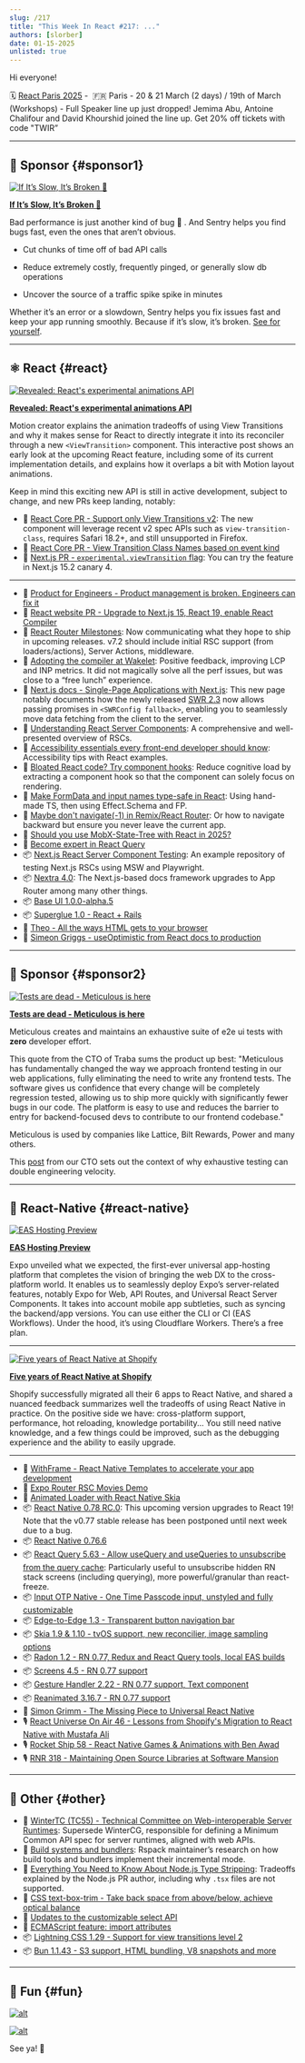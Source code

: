 ```yaml
---
slug: /217
title: "This Week In React #217: ..."
authors: [slorber]
date: 01-15-2025
unlisted: true
---
```


Hi everyone!

<Todo />

🗓️ [React Paris 2025](https://react.paris/?utm_source=thisweekinreact) -  🇫🇷 Paris - 20 & 21 March (2 days) / 19th of March (Workshops) - Full Speaker line up just dropped! Jemima Abu, Antoine Chalifour and David Khourshid joined the line up. Get 20% off tickets with code "TWIR”

<!-- truncate -->


<Support />

---

## 💸 Sponsor {#sponsor1}

[![If It’s Slow, It’s Broken 🐢](/emails/issues/217/sentry.jpg)](https://sentry.io/lp/new-apm/?utm_source=thisweekinreact&utm_medium=paid-community&utm_campaign=perf-fy26q1-evergreen&utm_content=newsletter-primary-slowbug-seehow)

**[If It’s Slow, It’s Broken 🐢](https://sentry.io/lp/new-apm/?utm_source=thisweekinreact&utm_medium=paid-community&utm_campaign=perf-fy26q1-evergreen&utm_content=newsletter-primary-slowbug-seehow)**

Bad performance is just another kind of bug 🐛 . And Sentry helps you find bugs fast, even the ones that aren’t obvious.

- Cut chunks of time off of bad API calls

- Reduce extremely costly, frequently pinged, or generally slow db operations

- Uncover the source of a traffic spike spike in minutes

Whether it’s an error or a slowdown, Sentry helps you fix issues fast and keep your app running smoothly. Because if it’s slow, it’s broken. [See for yourself](https://sentry.io/lp/new-apm/?utm_source=thisweekinreact&utm_medium=paid-community&utm_campaign=perf-fy26q1-evergreen&utm_content=newsletter-primary-slowbug-seehow).

---

## ⚛️ React {#react}

[![Revealed: React's experimental animations API](/emails/issues/217/viewtransition.jpg)](https://motion.dev/blog/reacts-experimental-view-transition-api)

**[Revealed: React's experimental animations API](https://motion.dev/blog/reacts-experimental-view-transition-api)**

Motion creator explains the animation tradeoffs of using View Transitions and why it makes sense for React to directly integrate it into its reconciler through a new `<ViewTransition>` component. This interactive post shows an early look at the upcoming React feature, including some of its current implementation details, and explains how it overlaps a bit with Motion layout animations.

Keep in mind this exciting new API is still in active development, subject to change, and new PRs keep landing, notably:

- 👀 [React Core PR \- Support only View Transitions v2](https://github.com/facebook/react/pull/31996): The new component will leverage recent v2 spec APIs such as `view-transition-class`, requires Safari 18.2+, and still unsupported in Firefox.
- 👀 [React Core PR \- View Transition Class Names based on event kind](https://github.com/facebook/react/pull/32050)
- 👀 [Next.js PR \- `experimental.viewTransition` flag](https://github.com/vercel/next.js/pull/74659): You can try the feature in Next.js 15.2 canary 4\.

---

- 💸 [Product for Engineers - Product management is broken. Engineers can fix it](https://dub.link/twir-jan15)
- 👀 [React website PR \- Upgrade to Next.js 15, React 19, enable React Compiler](https://github.com/reactjs/react.dev/pull/6996)
- 👀 [React Router Milestones](https://github.com/remix-run/react-router/milestones): Now communicating what they hope to ship in upcoming releases. v7.2 should include initial RSC support (from loaders/actions), Server Actions, middleware.
- 👀 [Adopting the compiler at Wakelet](https://github.com/reactwg/react-compiler/discussions/52): Positive feedback, improving LCP and INP metrics. It did not magically solve all the perf issues, but was close to a “free lunch” experience.
- 📖 [Next.js docs \- Single-Page Applications with Next.js](https://nextjs.org/docs/app/building-your-application/upgrading/single-page-applications): This new page notably documents how the newly released [SWR 2.3](https://github.com/vercel/swr/releases/tag/v2.3.0) now allows passing promises in `<SWRConfig fallback>`, enabling you to seamlessly move data fetching from the client to the server.
- 📜 [Understanding React Server Components](https://tonyalicea.dev/blog/understanding-react-server-components/): A comprehensive and well-presented overview of RSCs.
- 📜 [Accessibility essentials every front-end developer should know](https://martijnhols.nl/blog/accessibility-essentials-every-front-end-developer-should-know): Accessibility tips with React examples.
- 📜 [Bloated React code? Try component hooks](https://www.tymzap.com/blog/bloated-react-code-try-component-hooks): Reduce cognitive load by extracting a component hook so that the component can solely focus on rendering.
- 📜 [Make FormData and input names type-safe in React](https://www.typeonce.dev/article/make-form-data-and-input-names-type-safe-in-react): Using hand-made TS, then using Effect.Schema and FP.
- 📜 [Maybe don't navigate(-1) in Remix/React Router](https://programmingarehard.com/2025/01/13/maybe-dont-navigate-1.html/): Or how to navigate backward but ensure you never leave the current app.
- 📜 [Should you use MobX-State-Tree with React in 2025?](https://coolsoftware.dev/blog/mobx-state-tree-react-2025/)
- 📜 [Become expert in React Query](https://tigerabrodi.blog/become-expert-in-react-query)
- 📦 [Next.js React Server Component Testing](https://github.com/kettanaito/nextjs-rsc-testing): An example repository of testing Next.js RSCs using MSW and Playwright.
- 📦 [Nextra 4.0](https://the-guild.dev/blog/nextra-4): The Next.js-based docs framework upgrades to App Router among many other things.
- 📦 [Base UI 1.0.0-alpha.5](https://base-ui.com/react/overview/releases)
- 📦 [Superglue 1.0 \- React \+ Rails](https://thoughtbot.com/blog/superglue-1-0-react-rails-a-new-era-of-thoughtfulness)
- 🎥 [Theo \- All the ways HTML gets to your browser](https://www.youtube.com/watch?v=Cifkb-ZVps4)
- 🎥 [Simeon Griggs \- useOptimistic from React docs to production](https://www.youtube.com/watch?v=_0bwnnlUZRU)

<SubscribeFormEmbed placement="middle" />

---

## 💸 Sponsor {#sponsor2}

[![Tests are dead - Meticulous is here](/emails/issues/217/meticulous.jpg)](https://www.meticulous.ai?utm_source=thisweekinreact&utm_campaign=jan15th)

**[Tests are dead - Meticulous is here](https://www.meticulous.ai?utm_source=thisweekinreact&utm_campaign=jan15th)**

Meticulous creates and maintains an exhaustive suite of e2e ui tests with **zero** developer effort.

This quote from the CTO of Traba sums the product up best: "Meticulous has fundamentally changed the way we approach frontend testing in our web applications, fully eliminating the need to write any frontend tests. The software gives us confidence that every change will be completely regression tested, allowing us to ship more quickly with significantly fewer bugs in our code. The platform is easy to use and reduces the barrier to entry for backend-focused devs to contribute to our frontend codebase."

Meticulous is used by companies like Lattice, Bilt Rewards, Power and many others.

This [post](https://www.meticulous.ai/blog/lessons-from-a-decade?utm_source=thisweekinreact&utm_campaign=jan15th) from our CTO sets out the context of why exhaustive testing can double engineering velocity.

---

## 📱 React-Native {#react-native}

[![EAS Hosting Preview](/emails/issues/217/easdeploy.jpg)](https://expo.dev/blog/expo-announces-eas-hosting-service)

**[EAS Hosting Preview](https://expo.dev/blog/expo-announces-eas-hosting-service)**

Expo unveiled what we expected, the first-ever universal app-hosting platform that completes the vision of bringing the web DX to the cross-platform world. It enables us to seamlessly deploy Expo’s server-related features, notably Expo for Web, API Routes, and Universal React Server Components. It takes into account mobile app subtleties, such as syncing the backend/app versions. You can use either the CLI or CI (EAS Workflows). Under the hood, it’s using Cloudflare Workers. There’s a free plan.

---

[![Five years of React Native at Shopify](/emails/issues/217/shopify.jpg)](https://shopifyengineering.myshopify.com/blogs/engineering/five-years-of-react-native-at-shopify)

**[Five years of React Native at Shopify](https://shopifyengineering.myshopify.com/blogs/engineering/five-years-of-react-native-at-shopify)**

Shopify successfully migrated all their 6 apps to React Native, and shared a nuanced feedback summarizes well the tradeoffs of using React Native in practice. On the positive side we have: cross-platform support, performance, hot reloading, knowledge portability... You still need native knowledge, and a few things could be improved, such as the debugging experience and the ability to easily upgrade.

---

- 💸 [WithFrame - React Native Templates to accelerate your app development](https://withfra.me)
- 👀 [Expo Router RSC Movies Demo](https://github.com/EvanBacon/expo-rsc-movies)
- 📜 [Animated Loader with React Native Skia](https://reactiive.io/articles/animated-loader-skia)
- 📦 [React Native 0.78 RC.0](https://github.com/facebook/react-native/releases/tag/v0.78.0-rc.0): This upcoming version upgrades to React 19\! Note that the v0.77 stable release has been postponed until next week due to a bug.
- 📦 [React Native 0.76.6](https://github.com/facebook/react-native/releases/tag/v0.76.6)
- 📦 [React Query 5.63 \- Allow useQuery and useQueries to unsubscribe from the query cache](https://github.com/TanStack/query/releases/tag/v5.63.0): Particularly useful to unsubscribe hidden RN stack screens (including querying), more powerful/granular than react-freeze.
- 📦 [Input OTP Native \- One Time Passcode input, unstyled and fully customizable](https://github.com/yjose/input-otp-native)
- 📦 [Edge-to-Edge 1.3 \- Transparent button navigation bar](https://github.com/zoontek/react-native-edge-to-edge/releases/tag/1.3.0)
- 📦 [Skia 1.9 & 1.10 \- tvOS support, new reconcilier, image sampling options](https://github.com/Shopify/react-native-skia/releases)
- 📦 [Radon 1.2 \- RN 0.77, Redux and React Query tools, local EAS builds](https://github.com/software-mansion/radon-ide/releases/tag/v1.2.0)
- 📦 [Screens 4.5 \- RN 0.77 support](https://github.com/software-mansion/react-native-screens/releases/tag/4.5.0)
- 📦 [Gesture Handler 2.22 \- RN 0.77 support, Text component](https://github.com/software-mansion/react-native-gesture-handler/releases/tag/2.22.0)
- 📦 [Reanimated 3.16.7 \- RN 0.77 support](https://github.com/software-mansion/react-native-reanimated/releases/tag/3.16.7)
- 🎥 [Simon Grimm \- The Missing Piece to Universal React Native](https://www.youtube.com/watch?v=UpPj5xZiiFo)
- 🎙️ [React Universe On Air 46 \- Lessons from Shopify's Migration to React Native with Mustafa Ali](https://www.youtube.com/watch?v=WFoO-GDvrY8)
- 🎙️ [Rocket Ship 58 \- React Native Games & Animations with Ben Awad](https://share.transistor.fm/s/249233ec)
- 🎙️ [RNR 318 \- Maintaining Open Source Libraries at Software Mansion](https://www.reactnativeradio.com/episodes/rnr-318-maintaining-open-source-libraries-at-software-mansion)

---

## 🔀 Other {#other}

- 📣 [WinterTC (TC55) \- Technical Committee on Web-interoperable Server Runtimes](https://www.w3.org/blog/2025/collaborating-across-w3c-and-ecma-for-web-interoperable-server-runtimes-through-wintertc/): Supersede WinterCG, responsible for defining a Minimum Common API spec for server runtimes, aligned with web APIs.
- 📜 [Build systems and bundlers](https://github.com/orgs/web-infra-dev/discussions/24): Rspack maintainer’s research on how build tools and bundlers implement their incremental mode.
- 📜 [Everything You Need to Know About Node.js Type Stripping](https://satanacchio.hashnode.dev/everything-you-need-to-know-about-nodejs-type-stripping): Tradeoffs explained by the Node.js PR author, including why `.tsx` files are not supported.
- 📜 [CSS text-box-trim \- Take back space from above/below, achieve optical balance](https://developer.chrome.com/blog/css-text-box-trim)
- 📜 [Updates to the customizable select API](https://una.im/select-updates/)
- 📜 [ECMAScript feature: import attributes](https://2ality.com/2025/01/import-attributes.html)
- 📦 [Lightning CSS 1.29 \- Support for view transitions level 2](https://github.com/parcel-bundler/lightningcss/releases/tag/v1.29.0)
- 📦 [Bun 1.1.43 \- S3 support, HTML bundling, V8 snapshots and more](https://bun.sh/blog/bun-v1.1.43)

---

## 🤭 Fun {#fun}

[![alt](/emails/issues/217/meme.jpg)](https://bsky.app/profile/did:plc:hxmev3uady7j4litwnr5fzbg/post/3lfmnhwx6e222)

[![alt](/emails/issues/217/meme2.jpg)](https://x.com/mrousavy/status/1878383018324222000)

See ya! 👋
